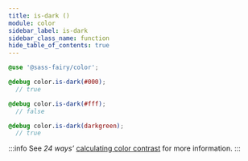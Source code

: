 ```yaml
---
title: is-dark ()
module: color
sidebar_label: is-dark
sidebar_class_name: function
hide_table_of_contents: true
---
```


<FieldDetails />

```scss
@use '@sass-fairy/color';

@debug color.is-dark(#000);
  // true

@debug color.is-dark(#fff);
  // false

@debug color.is-dark(darkgreen);
  // true
```

:::info
See *24 ways’* <a href="http://24ways.org/2010/calculating-color-contrast" target="_blank" rel="nofollow noreferrer noopener">calculating color contrast</a> for more information.
:::
